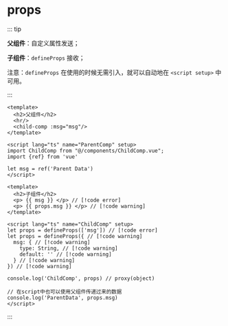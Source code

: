 # props

::: tip

**父组件**：自定义属性发送；

**子组件**：`defineProps` 接收；

注意：`defineProps` 在使用的时候无需引入，就可以自动地在 `<script setup>` 中可用。

:::





```vue [父组件]
<template>
  <h2>父组件</h2>
  <hr/>
  <child-comp :msg="msg"/>
</template>

<script lang="ts" name="ParentComp" setup>
import ChildComp from "@/components/ChildComp.vue";
import {ref} from 'vue'

let msg = ref('Parent Data')
</script>
```

```vue [子组件]
<template>
  <h2>子组件</h2>
  <p> {{ msg }} </p> // [!code error]
  <p> {{ props.msg }} </p> // [!code warning]
</template>

<script lang="ts" name="ChildComp" setup>
let props = defineProps(['msg']) // [!code error]
let props = defineProps({ // [!code warning]
  msg: { // [!code warning]
    type: String, // [!code warning]
    default: '' // [!code warning]
  } // [!code warning]
}) // [!code warning]

console.log('ChildComp', props) // proxy(object) 

// 在script中也可以使用父组件传递过来的数据
console.log('ParentData', props.msg)
</script>
```

:::
